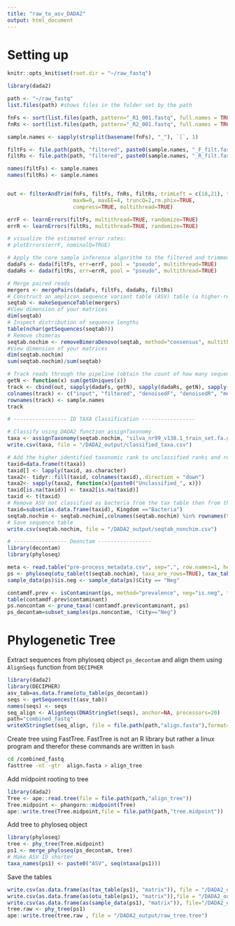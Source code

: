 ```yaml
---
title: "raw_to_asv_DADA2"
output: html_document
---
```

# Setting up 
```r
knitr::opts_knit$set(root.dir = "~/raw_fastq")
```

```r
library(dada2)

path <- "~/raw_fastq"
list.files(path) #shows files in the folder set by the path 

fnFs <- sort(list.files(path, pattern="_R1_001.fastq", full.names = TRUE)) 
fnRs <- sort(list.files(path, pattern="_R2_001.fastq", full.names = TRUE))

sample.names <- sapply(strsplit(basename(fnFs), "_"), `[`, 1)

filtFs <- file.path(path, "filtered", paste0(sample.names, "_F_filt.fastq.gz"))
filtRs <- file.path(path, "filtered", paste0(sample.names, "_R_filt.fastq.gz"))

names(filtFs) <- sample.names
names(filtRs) <- sample.names


out <- filterAndTrim(fnFs, filtFs, fnRs, filtRs, trimLeft = c(18,21), truncLen=c(280,240),
                     maxN=0, maxEE=4, truncQ=2,rm.phix=TRUE, 
                     compress=TRUE, multithread=TRUE) 

errF <- learnErrors(filtFs, multithread=TRUE, randomize=TRUE)
errR <- learnErrors(filtRs, multithread=TRUE, randomize=TRUE)

# visualize the estimated error rates:
# plotErrors(errF, nominalQ=TRUE)

# Apply the core sample inference algorithm to the filtered and trimmed sequence data
dadaFs <- dada(filtFs, err=errF, pool = "pseudo", multithread=TRUE)
dadaRs <- dada(filtRs, err=errR, pool = "pseudo", multithread=TRUE)

# Merge paired reads
mergers <- mergePairs(dadaFs, filtFs, dadaRs, filtRs)
# Construct an amplicon sequence variant table (ASV) table (a higher-resolution version of the OTU table produced by traditional methods)
seqtab <- makeSequenceTable(mergers)
#View dimension of your matrices 
dim(seqtab)
# Inspect distribution of sequence lengths
table(nchar(getSequences(seqtab)))
# Remove chimeras 
seqtab.nochim <- removeBimeraDenovo(seqtab, method="consensus", multithread=TRUE)
#View dimension of your matrices 
dim(seqtab.nochim)
sum(seqtab.nochim)/sum(seqtab)

# Track reads through the pipeline (obtain the count of how many sequences were deleted at each steps) 
getN <- function(x) sum(getUniques(x))
track <- cbind(out, sapply(dadaFs, getN), sapply(dadaRs, getN), sapply(mergers, getN), rowSums(seqtab.nochim))
colnames(track) <- c("input", "filtered", "denoisedF", "denoisedR", "merged", "nonchim")
rownames(track) <- sample.names
track

# ----------------- ID TAXA Classification ----------------- 

# Classify using DADA2 function assignTaxonomy
taxa <- assignTaxonomy(seqtab.nochim, "silva_nr99_v138.1_train_set.fa.gz", multithread=TRUE, tryRC=TRUE)
write.csv(taxa, file = "/DADA2_output/classified_taxa.csv")

# Add the higher identified taxonomic rank to unclassified ranks and remove non-bacterial Kingdoms.  
taxid=data.frame(t(taxa))
taxid[] <- lapply(taxid, as.character)
taxa2<- tidyr::fill(taxid, colnames(taxid),.direction = "down")
taxa2<- sapply(taxa2, function(x){paste0("Unclassified_", x)})
taxid[is.na(taxid)] <- taxa2[is.na(taxid)]
taxid <- t(taxid)
# Remove ASV not classified as bacteria from the tax table then from the ASV matrix 
taxid=subset(as.data.frame(taxid), Kingdom =="Bacteria")
seqtab.nochim <- seqtab.nochim[,colnames(seqtab.nochim) %in% rownames(taxid)]
# Save sequence table 
write.csv(seqtab.nochim, file = "/DADA2_output/seqtab_nonchim.csv")

# ----------------- Deonctam ----------------- 
library(decontam)
library(phyloseq)

meta <- read.table("pre-process_metadata.csv", sep=",", row.names=1, header=TRUE)
ps <- phyloseq(otu_table(t(seqtab.nochim), taxa_are_rows=TRUE), tax_table(as.matrix(taxid)), sample_data(meta))
sample_data(ps)$is.neg <- sample_data(ps)$City == "Neg"

contamdf.prev <- isContaminant(ps, method="prevalence", neg="is.neg", threshold=0.5)
table(contamdf.prev$contaminant)
ps.noncontam <- prune_taxa(!contamdf.prev$contaminant, ps)
ps_decontam=subset_samples(ps.noncontam, !City=="Neg")
``` 

# Phylogenetic Tree  
Extract sequences from phyloseq object `ps_decontam` and align them using `AlignSeqs` function from `DECIPHER` 
```r
library(dada2)
library(DECIPHER)
asv_tab=as.data.frame(otu_table(ps_decontam))
seqs <- getSequences(t(asv_tab))
names(seqs) <- seqs
seq_align <- AlignSeqs(DNAStringSet(seqs), anchor=NA, processors=20)
path="combined_fastq"
writeXStringSet(seq_align, file = file.path(path,"align.fasta"),format="fasta")
``` 
Create tree using FastTree. FastTree is not an R library but rather a linux program and therefor these commands are written in `bash` 
```bash
cd /combined_fastq
fasttree -nt -gtr  align.fasta > align_tree
``` 

Add midpoint rooting to tree  
```r
library(dada2)
Tree <- ape::read.tree(file = file.path(path,"align_tree"))
Tree.midpoint <- phangorn::midpoint(Tree)
ape::write.tree(Tree.midpoint,file = file.path(path,"tree.midpoint"))
``` 
Add tree to phyloseq object 
```r
library(phyloseq)
tree <- phy_tree(Tree.midpoint)
ps1 <- merge_phyloseq(ps_decontam, tree)
# Make ASV ID shorter 
taxa_names(ps1) <- paste0("ASV", seq(ntaxa(ps1)))
``` 

Save the tables 
```r
write.csv(as.data.frame(as(tax_table(ps1), "matrix")), file = "/DADA2_output/raw_taxa.csv")
write.csv(as.data.frame(as(otu_table(ps1), "matrix")),file = "/DADA2_output/raw_asv.csv")
write.csv(as.data.frame(as(sample_data(ps1), "matrix")), file="/DADA2_output/raw_meta.csv")
tree.raw <- phy_tree(ps1)
ape::write.tree(tree.raw , file = "/DADA2_output/raw_tree.tree")
```
